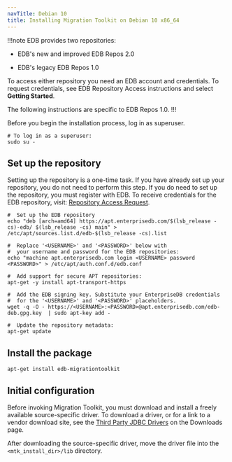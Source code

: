 ```yaml
---
navTitle: Debian 10
title: Installing Migration Toolkit on Debian 10 x86_64
---
```


!!!note
EDB provides two repositories:

- EDB's new and improved EDB Repos 2.0

- EDB's legacy EDB Repos 1.0

To access either repository you need an EDB account and credentials. To request credentials, see EDB Repository Access instructions and select **Getting Started**.

The following instructions are specific to EDB Repos 1.0.
!!!

Before you begin the installation process, log in as superuser.

```shell
# To log in as a superuser:
sudo su -
```

## Set up the repository

Setting up the repository is a one-time task. If you have already set up your repository, you do not need to perform this step. If you do need to set up the repository, you must register with EDB. To receive credentials for the EDB repository, visit: [Repository Access Request](https://www.enterprisedb.com/repository-access-request).

```shell
#  Set up the EDB repository
echo "deb [arch=amd64] https://apt.enterprisedb.com/$(lsb_release -cs)-edb/ $(lsb_release -cs) main" > /etc/apt/sources.list.d/edb-$(lsb_release -cs).list

#  Replace '<USERNAME>' and '<PASSWORD>' below with
#  your username and password for the EDB repositories:
echo "machine apt.enterprisedb.com login <USERNAME> password <PASSWORD>" > /etc/apt/auth.conf.d/edb.conf

#  Add support for secure APT repositories:
apt-get -y install apt-transport-https

#  Add the EDB signing key. Substitute your EnterpriseDB credentials
#  for the '<USERNAME>' and '<PASSWORD>' placeholders.
wget -q -O - https://<USERNAME>:<PASSWORD>@apt.enterprisedb.com/edb-deb.gpg.key  | sudo apt-key add -

#  Update the repository metadata:
apt-get update
```

## Install the package

```shell
apt-get install edb-migrationtoolkit
```

## Initial configuration

Before invoking Migration Toolkit, you must download and install a freely available source-specific driver. To download a driver, or for a link to a vendor download site, see the [Third Party JDBC Drivers](https://www.enterprisedb.com/software-downloads-postgres#third-party-jdbc-drivers) on the Downloads page.

After downloading the source-specific driver, move the driver file into the `<mtk_install_dir>/lib` directory.
